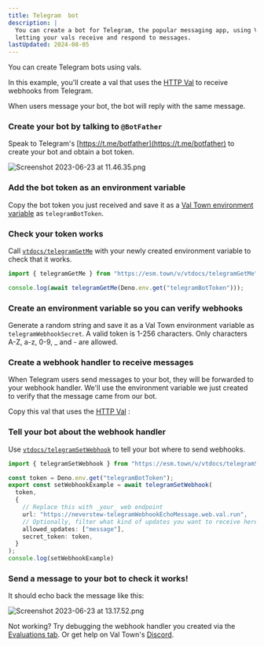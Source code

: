 ```yaml
---
title: Telegram  bot
description: |
  You can create a bot for Telegram, the popular messaging app, using Val Town,
  letting your vals receive and respond to messages.
lastUpdated: 2024-08-05
---
```




You can create Telegram bots using vals.

In this example, you'll create a val that uses the [HTTP Val](/types/http) to
receive webhooks from Telegram.

When users message your bot, the bot will reply with the same message.

### Create your bot by talking to `@BotFather`

Speak to Telegram's [https://t.me/botfather](https://t.me/botfather) to create
your bot and obtain a bot token.

![Screenshot 2023-06-23 at 11.46.35.png](./create-a-telegram-echo-bot/screenshot_2023-06-23_at_114635.png)

### Add the bot token as an environment variable

Copy the bot token you just received and save it as a [Val Town environment variable](https://www.val.town/settings/environment-variables) as
`telegramBotToken`.

### Check your token works

Call [`vtdocs/telegramGetMe`](https://www.val.town/v/vtdocs/telegramGetMe) with your newly created environment variable to check that it
works.

```ts title="Check token" val
import { telegramGetMe } from "https://esm.town/v/vtdocs/telegramGetMe";

console.log(await telegramGetMe(Deno.env.get("telegramBotToken")));
```

### Create an environment variable so you can verify webhooks

Generate a random string and save it as a Val Town environment variable as
`telegramWebhookSecret`. A valid token is 1-256 characters. Only characters A-Z, a-z, 0-9, _ and - are allowed.

### Create a webhook handler to receive messages

When Telegram users send messages to your bot, they will be forwarded to your
webhook handler. We'll use the environment variable we just created to verify that the message
came from our bot.

Copy this val that uses the [HTTP Val](/types/http) :

<Val url="https://www.val.town/embed/maxm/telegramWebhookExample" />

### Tell your bot about the webhook handler

Use [`vtdocs/telegramSetWebhook`](https://www.val.town/v/vtdocs/telegramSetWebhook) to tell your bot where to send webhooks.

```ts title="Register webhook" val
import { telegramSetWebhook } from "https://esm.town/v/vtdocs/telegramSetWebhook?v=2";

const token = Deno.env.get("telegramBotToken");
export const setWebhookExample = await telegramSetWebhook(
  token,
  {
    // Replace this with _your_ web endpoint
    url: "https://neverstew-telegramWebhookEchoMessage.web.val.run",
    // Optionally, filter what kind of updates you want to receive here
    allowed_updates: ["message"],
    secret_token: token,
  }
);
console.log(setWebhookExample)
```

### Send a message to your bot to check it works!

It should echo back the message like this:

![Screenshot 2023-06-23 at 13.17.52.png](./create-a-telegram-echo-bot/screenshot_2023-06-23_at_131752.png)

Not working? Try debugging the webhook handler you created via the
[Evaluations tab](https://www.val.town/settings/evaluations). Or get help on Val
Town's [Discord](https://discord.gg/dHv45uN5RY).
